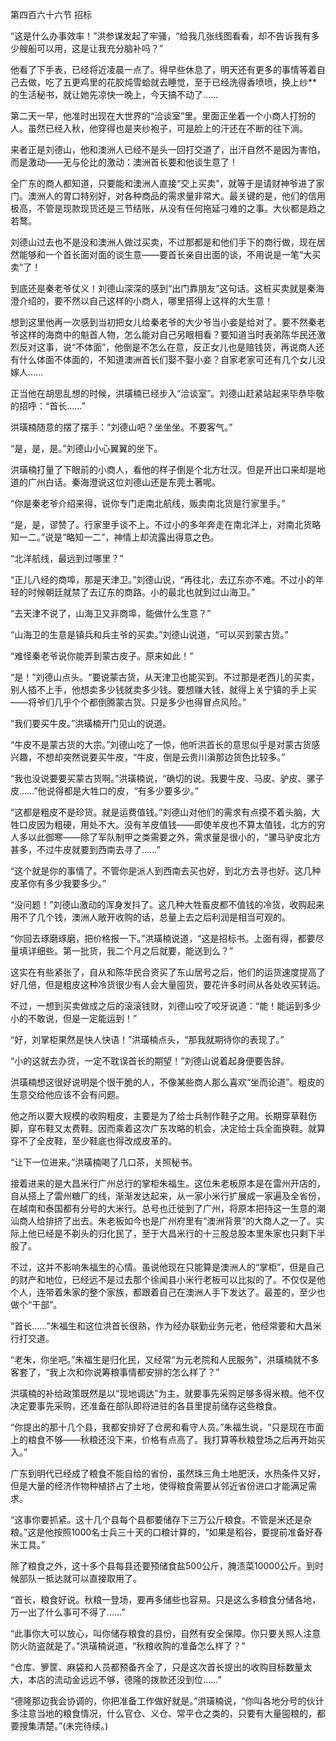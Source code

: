 

第四百六十六节 招标

“这是什么办事效率！”洪参谋发起了牢骚，“给我几张线图看看，却不告诉我有多少艘船可以用，这是让我充分脑补吗？”

他看了下手表，已经将近凌晨一点了。得早些休息了，明天还有更多的事情等着自己去做，吃了五更鸡里的花胶炖雪蛤就去睡觉，至于已经洗得香喷喷，换上纱**的生活秘书，就让她先凉快一晚上，今天搞不动了……

第二天一早，他准时出现在大世界的“洽谈室”里。里面正坐着一个小商人打扮的人。虽然已经入秋，他穿得也是夹纱袍子，可是脸上的汗还在不断的往下淌。

来者正是刘德山，他和澳洲人已经不是头一回打交道了，出汗自然不是因为害怕，而是激动――无与伦比的激动：澳洲首长要和他谈生意了！

全广东的商人都知道，只要能和澳洲人直接“交上买卖”，就等于是请财神爷进了家门。澳洲人的胃口特别好，对各种商品的需求量非常大。最关键的是，他们的信用极高，不管是现款现货还是三节结账，从没有任何拖延刁难的之事。大伙都是趋之若鹜。

刘德山过去也不是没和澳洲人做过买卖，不过那都是和他们手下的商行做，现在居然能够和一个首长面对面的谈生意――要首长亲自出面的谈，不用说是一笔“大买卖”了！

到底还是秦老爷仗义！刘德山深深的感到“出门靠朋友”这句话。这桩买卖就是秦海澄介绍的，要不然以自己这样的小商人，哪里搭得上这样的大生意！

想到这里他再一次感到当初把女儿给秦老爷的大少爷当小妾是给对了。要不然秦老爷这样的海商中的魁首人物，怎么能对自己另眼相看？要知道当时表弟陈华民还激烈反对这事，说“不体面”，他倒是不怎么在意，反正女儿也是赔钱货，再说商人还有什么体面不体面的，不知道澳洲首长们娶不娶小妾？自家老家可还有几个女儿没嫁人……

正当他在胡思乱想的时候，洪璜楠已经步入“洽谈室”。刘德山赶紧站起来毕恭毕敬的招呼：“首长……”

洪璜楠随意的摆了摆手：“刘德山吧？坐坐坐。不要客气。”

“是，是，是。”刘德山小心翼翼的坐下。

洪璜楠打量了下眼前的小商人，看他的样子倒是个北方壮汉。但是开出口来却是地道的广州白话。秦海澄说这位刘德山还是东莞土著呢。

“你是秦老爷介绍来得，说你专门走南北航线，贩卖南北货是行家里手。”

“是，是，谬赞了。行家里手谈不上。不过小的多年奔走在南北洋上，对南北货略知一二。”说是“略知一二”，神情上却流露出得意之色。

“北洋航线，最远到过哪里？”

“正儿八经的商埠，那是天津卫。”刘德山说，“再往北，去辽东亦不难。不过小的年轻的时候朝廷就禁了去辽东的商路。小的最北也就到过山海卫。”

“去天津不说了，山海卫又非商埠，能做什么生意？”

“山海卫的生意是镇兵和兵主爷的买卖。”刘德山说道，“可以买到蒙古货。”

“难怪秦老爷说你能弄到蒙古皮子。原来如此！”

“是！”刘德山点头。“要说蒙古货，从天津卫也能买到。不过那是老西儿的买卖，别人插不上手，他想卖多少钱就卖多少钱。要想赚大钱，就得上关宁镇的手上买――将爷们几乎个个都倒腾蒙古货。只是多少也得冒点风险。”

“我们要买牛皮。”洪璜楠开门见山的说道。

“牛皮不是蒙古货的大宗。”刘德山吃了一惊，他听洪首长的意思似乎是对蒙古货感兴趣，不想却突然说要买牛皮，“牛皮，倒是云贵川滇那边货色比较多。”

“我也没说要要买蒙古货啊。”洪璜楠说，“确切的说。我要牛皮、马皮、驴皮、骡子皮……”他说得都是大牲口的皮，“有多少要多少。”

“这都是粗皮不是珍货。就是运费值钱。”刘德山对他们的需求有点摸不着头脑，大牲口皮因为粗硬，用处不大。没有羊皮值钱――即使羊皮也不算太值钱，北方的穷人多以此御寒――除了军队制甲之类需要之外，需求量是很小的，“骡马驴皮北方甚多，不过牛皮就要到西南去寻了……”

“这个就是你的事情了。不管你是派人到西南去买也好，到北方去寻也好。这几种皮革你有多少我要多少。”

“没问题！”刘德山激动的浑身发抖了。这几种大牲畜皮都不值钱的冷货，收购起来用不了几个钱，澳洲人敞开收购的话，总量上去之后利润是相当可观的。

“你回去琢磨琢磨，把价格报一下。”洪璜楠说道，“这是招标书。上面有得，都要尽量填详细些。第一批货，我二个月之后就要，能送到么？”

这实在有些紧张了，自从和陈华民合资买了东山居号之后，他们的运货速度提高了好几倍，但是粗皮这种冷货很少有人会大量囤货，要花许多时间从各处收买转运。

不过，一想到买卖做成之后的滚滚钱财，刘德山咬了咬牙说道：“能！能运到多少小的不敢说，但是一定能运到！”

“好，刘掌柜果然是快人快语！”洪璜楠点头，“那我就期待你的表现了。”

“小的这就去办货，一定不耽误首长的期望！”刘德山说着起身便要告辞。

洪璜楠想这很好说明是个很干脆的人，不像某些商人那么喜欢“坐而论道”。粗皮的生意交给他应该不会有问题。

他之所以要大规模的收购粗皮，主要是为了给士兵制作鞋子之用。长期穿草鞋伤脚，穿布鞋又太费鞋。因而乘着这次广东攻略的机会，决定给士兵全面换鞋。就算穿不了全皮鞋，至少鞋底也得改成皮革的。

“让下一位进来。”洪璜楠喝了几口茶，关照秘书。

接着进来的是大昌米行广州总行的掌柜朱福生。这位朱老板原本是在雷州开店的，自从搭上了雷州糖厂的线，渐渐发达起来，从一家小米行扩展成一家遍及全省份，在越南和泰国都有分号的大米行。总号也迁徙到了广州，将原本把持这一生意的潮汕商人给排挤了出去。朱老板如今也是广州府里有“澳洲背景”的大商人之一了。实际上他已经是不剃头的归化民了，至于大昌米行的十三股总股本里朱家也只剩下半股了。

不过，这并不影响朱福生的心情。虽说他现在只能算是澳洲人的“掌柜”，但是自己的财产和地位，已经远不是过去那个徐闻县小米行老板可以比拟的了。不仅仅是他个人，连带着朱家的整个家族，都跟着自己在澳洲人手下发达了。最差的，至少也做个“干部”。

“首长……”朱福生和这位洪首长很熟，作为经办联勤业务元老，他经常要和大昌米行打交道。

“老朱，你坐吧。”朱福生是归化民，又经常“为元老院和人民服务”，洪璜楠就不多客套了，“我上次和你说筹粮事情都安排的怎么样了？”

洪璜楠的补给政策既然是以“现地调达”为主，就要事先采购足够多得米粮。他不仅决定要事先采购，还准备在部队即将进驻的各县里提前储存这些粮食。

“你提出的那十几个县，我都安排好了仓房和看守人员。”朱福生说，“只是现在市面上的粮食不够――秋粮还没下来，价格有点高了。我打算等秋粮登场之后再开始买入。”

广东到明代已经成了粮食不能自给的省份，虽然珠三角土地肥沃，水热条件又好，但是大量的经济作物种植挤占了土地，使得粮食需要从邻近省份进口才能满足需求。

“这事你要抓紧。这十几个县每个县都要储存下三万公斤粮食。不管是米还是杂粮。”这是他按照1000名士兵三十天的口粮计算的，“如果是稻谷，要提前准备好舂米工具。”

除了粮食之外，这十多个县每县还要预储食盐500公斤，腌渍菜10000公斤。到时候部队一抵达就可以直接取用了。

“首长，粮食好说。秋粮一登场，要再多储些也容易。只是这么多粮食分储各地，万一出了什么事可不得了……”

“此事你大可以放心，叫你储存粮食的县份，自然有安全保障。你只要关照人注意防火防盗就是了。”洪璜楠说道，“秋粮收购的准备怎么样了？”

“仓库、箩筐、麻袋和人员都预备齐全了，只是这次首长提出的收购目标数量太大，本店的流动金远远不够，德隆的拨款还没到位……”

“德隆那边我会协调的，你把准备工作做好就是。”洪璜楠说，“你叫各地分号的伙计多注意当地的粮食情况，什么官仓、义仓、常平仓之类的，只要有大量囤粮的，都要搜集清楚。”(未完待续。)

